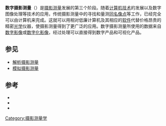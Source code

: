 '''数字摄影测量'''（{{Lang-en|'''Digital Photogrammetry'''}}）是[[摄影测量|摄影测量]]发展的第三个阶段。随着[[计算机技术|计算机技术]]的发展以及数字图像处理等技术的应用，传统摄影测量中的寻找和量测[[同名像点|同名像点]]等工作，已经完全可以由计算机来完成。这就可以用相对低廉计算机及其相应的[[软件|软件]]代替价格昂贵的精密[[光学|光学]]仪器，使摄影测量得到了更广泛的应用。数字摄影测量所使用的数据来自[[数字影像|数字影像]]或[[数字化影像|数字化影像]]，经过处理可以直接得到数字产品和可视化产品。

==参见==
*[[解析摄影测量|解析摄影测量]]
*[[模拟摄影测量|模拟摄影测量]]

==参考==
*{{cite book zh |author=林君建 苍桂华 |title=摄影测量学 |format=M |edition=1 |location=北京 |publisher=国防工业出版社 |date=2006 |pages= |id= ISBN 7-118-04303-6}}
*{{cite book zh |author=李德仁等 |title=测绘学概论 |format=M |edition=1 |location=武汉 |publisher=武汉大学出版社 |date=2004 |pages= |id= ISBN 978-7-307-06139-2}}
*{{cite book zh |author=王佩军 徐亚明 |title=摄影测量学 |format=M |edition=1 |location=武汉 |publisher=武汉大学出版社 |date=2005 |pages= |id= ISBN 7-307-04650-4}}
[[Category:摄影测量学|Category:摄影测量学]]
